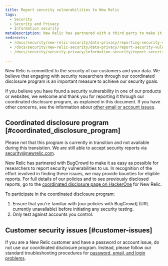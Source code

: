 ```yaml
---
title: Report security vulnerabilities to New Relic
tags:
  - Security
  - Security and Privacy
  - Information security
metaDescription: New Relic has partnered with a third party to make it as easy as possible for researchers to report security vulnerabilities to us.
redirects:
  - /docs/security/new-relic-security/data-privacy/reporting-security-vulnerabilities
  - /docs/security/new-relic-security/data-privacy/report-security-vulnerabilities
  - /docs/security/security-privacy/information-security/report-security-vulnerabilities

---
```


New Relic is committed to the security of our customers and your data. We believe that engaging with security researchers through our coordinated disclosure program is an important measure to achieve our security goals.

If you believe you have found a security vulnerability in one of our products or websites, we welcome and thank you for reporting it through our coordinated disclosure program, as explained in this document. If you have other concerns, see the information about [other email or account issues](#customer-issues).

## Coordinated disclosure program [#coordinated_disclosure_program]

Please not that this program is currently in transition and not available during this transistion. We are still able to accept security reports via security@newrelic.com.

New Relic has partnered with BugCrowd to make it as easy as possible for researchers to report security vulnerabilities to us. In recognition of the effort involved in finding these issues, we may provide bounties for eligible reports. For full details of our policies and to see previously disclosed reports, go to the [coordinated disclosure page on HackerOne](https://hackerone.com/newrelic) for New Relic.

To participate in the coordinated disclosure program:

1. Ensure that you're familiar with [our policies with BugCrowd] (URL currently unavailable) before initiating any security testing.
2. Only test against accounts you control.

## Customer security issues [#customer-issues]

If you are a New Relic customer and have a password or account issue, do not use our coordinated disclosure program. Instead, please follow our standard troubleshooting procedures for [password, email, and login problems](/docs/accounts/accounts-billing/account-setup/troubleshoot-new-relics-password-email-address-login-problems).

